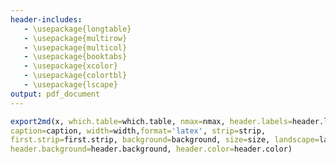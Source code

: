 ---
header-includes:
   - \usepackage{longtable}
   - \usepackage{multirow}
   - \usepackage{multicol}
   - \usepackage{booktabs}
   - \usepackage{xcolor}
   - \usepackage{colortbl}
   - \usepackage{lscape}
output: pdf_document
---






```{r, echo=FALSE}

export2md(x, which.table=which.table, nmax=nmax, header.labels=header.labels, 
caption=caption, width=width,format='latex', strip=strip, 
first.strip=first.strip, background=background, size=size, landscape=landscape, 
header.background=header.background, header.color=header.color)

```




